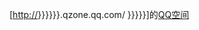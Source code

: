 [http://{{{1|{{{people|{{{id}}}}}}}}}.qzone.qq.com/ {{{2|{{{name|{{PAGENAME}}}}}}}}]的[[QQ空间]]<noinclude>{{documentation}}</noinclude>